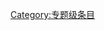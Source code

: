{{catmore1|[[Wikipedia:地图专题|Wikipedia:地图专题]]}}
{{Articles by Quality| topic=地图|project=地图|format=TOC}}
{{Wikipedia category}}
{{emptycat}}
[[Category:专题级条目|Category:专题级条目]]